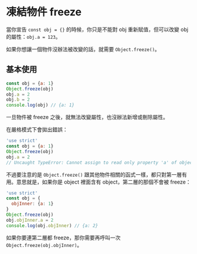 # 凍結物件 freeze

當你宣告 `const obj = {}` 的時候，你只是不能對 obj 重新賦值，但可以改變 obj 的屬性：`obj.a = 123`。

如果你想讓一個物件沒辦法被改變的話，就需要 `Object.freeze()`。

## 基本使用

``` js
const obj = {a: 1}
Object.freeze(obj)
obj.a = 2
obj.b = 2
console.log(obj) // {a: 1}
```

一旦物件被 freeze 之後，就無法改變屬性，也沒辦法新增或刪除屬性。

在嚴格模式下會拋出錯誤：

``` js
'use strict'
const obj = {a: 1}
Object.freeze(obj)
obj.a = 2
// Uncaught TypeError: Cannot assign to read only property 'a' of object '#<Object>'
```

不過要注意的是 `Object.freeze()` 跟其他物件相關的函式一樣，都只對第一層有用。意思就是，如果你是 object 裡面含有 object，第二層的那個不會被 freeze：

``` js
'use strict'
const obj = {
  objInner: {a: 1}
}
Object.freeze(obj)
obj.objInner.a = 2
console.log(obj.objInner) // {a: 2}
```

如果你要連第二層都 freeze，那你需要再呼叫一次 `Object.freeze(obj.objInner)`。
